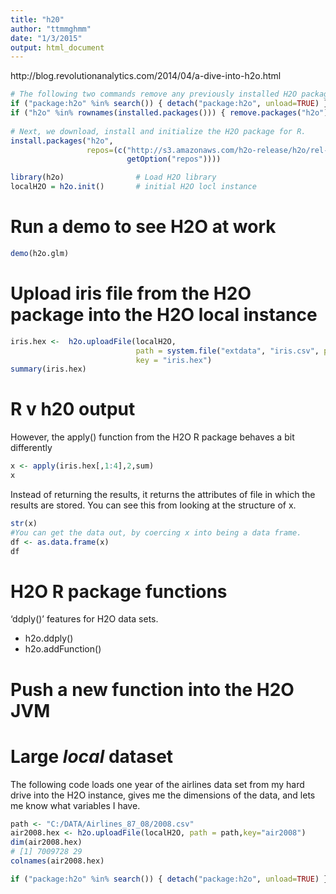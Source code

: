 ```yaml
---
title: "h20"
author: "ttmmghmm"
date: "1/3/2015"
output: html_document
---
```


http://blog.revolutionanalytics.com/2014/04/a-dive-into-h2o.html


```r

# The following two commands remove any previously installed H2O packages for R.
if ("package:h2o" %in% search()) { detach("package:h2o", unload=TRUE) }
if ("h2o" %in% rownames(installed.packages())) { remove.packages("h2o") }
 
# Next, we download, install and initialize the H2O package for R.
install.packages("h2o", 
                 repos=(c("http://s3.amazonaws.com/h2o-release/h2o/rel-kahan/5/R", 
                          getOption("repos"))))

```

```r
library(h2o)                # Load H2O library  
localH2O = h2o.init()       # initial H2O locl instance 
```

# Run a demo to see H2O at work
```r
demo(h2o.glm)
```

# Upload iris file from the H2O package into the H2O local instance
```r
iris.hex <-  h2o.uploadFile(localH2O, 
                            path = system.file("extdata", "iris.csv", package="h2o"), 
                            key = "iris.hex")
summary(iris.hex)
```

# R v h20 output
However, the apply() function from the H2O R package behaves a bit differently
```r
x <- apply(iris.hex[,1:4],2,sum)
x
```
Instead of returning the results, it returns the attributes of file in which the results are stored. You can see this from looking at the structure of x.
```r
str(x)
#You can get the data out, by coercing x into being a data frame.
df <- as.data.frame(x)
df
```

# H2O R package functions 
'ddply()' features for H2O data sets. 

* h2o.ddply()
* h2o.addFunction()

# Push a new function into the H2O JVM

# Large _local_ dataset 
The following code loads one year of the airlines data set from my hard drive into the H2O instance, gives me the dimensions of the data, and lets me know what variables I have.
```r
path <- "C:/DATA/Airlines_87_08/2008.csv"
air2008.hex <- h2o.uploadFile(localH2O, path = path,key="air2008")
dim(air2008.hex)
# [1] 7009728 29
colnames(air2008.hex)
```


```r
if ("package:h2o" %in% search()) { detach("package:h2o", unload=TRUE) }
```

